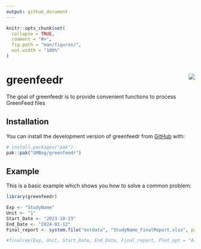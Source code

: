 ```yaml
---
output: github_document
---
```

<!-- README.md is generated from README.Rmd. Please edit that file -->

```r
knitr::opts_chunk$set(
  collapse = TRUE,
  comment = "#>",
  fig.path = "man/figures/",
  out.width = "100%"
)
```

# greenfeedr <img src="man/figures/GFSticker.png" align="right" />

<!-- badges: start -->
<!-- badges: end -->

The goal of greenfeedr is to provide convenient functions to process GreenFeed files

## Installation

You can install the development version of greenfeedr from [GitHub](https://github.com/GMBog/greenfeedr) with:

``` r
# install.packages("pak")
pak::pak("GMBog/greenfeedr")
```

## Example

This is a basic example which shows you how to solve a common problem:

```r
library(greenfeedr)

Exp <- "StudyName"
Unit <- "1"
Start_Date <- "2023-10-23"
End_Date <- "2024-01-12"
Final_report <- system.file("extdata", "StudyName_FinalReport.xlsx", package = "greenfeedr")

#finalrep(Exp, Unit, Start_Date, End_Date, Final_report, Plot_opt = "All")
```


